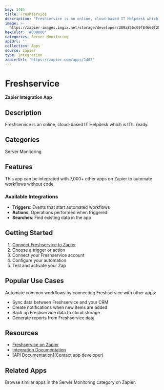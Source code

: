 ```yaml
---
key: 1405
title: Freshservice
description: 'Freshservice is an online, cloud-based IT Helpdesk which is ITIL ready.'
image: >-
  https://zapier-images.imgix.net/storage/developer/389a855c09f84660f25fadb9d430b005.png?auto=format%2Ccompress&ixlib=python-3.0.0&q=50
hexColor: '#000000'
categories: Server Monitoring
apiUrl: ''
collection: Apps
source: zapier
type: Integration
zapierUrl: 'https://zapier.com/apps/1405'
---
```

# Freshservice

**Zapier Integration App**

## Description

Freshservice is an online, cloud-based IT Helpdesk which is ITIL ready.

## Categories

Server Monitoring

## Features

This app can be integrated with 7,000+ other apps on Zapier to automate workflows without code.

### Available Integrations

- **Triggers**: Events that start automated workflows
- **Actions**: Operations performed when triggered
- **Searches**: Find existing data in the app

## Getting Started

1. [Connect Freshservice to Zapier](https://zapier.com/apps/1405)
2. Choose a trigger or action
3. Connect your Freshservice account
4. Configure your automation
5. Test and activate your Zap

## Popular Use Cases

Automate common workflows by connecting Freshservice with other apps:

- Sync data between Freshservice and your CRM
- Create notifications when new items are added
- Back up Freshservice data to cloud storage
- Generate reports from Freshservice data

## Resources

- [Freshservice on Zapier](https://zapier.com/apps/1405)
- [Integration Documentation](https://zapier.com/apps/1405/integrations)
- [API Documentation](Contact app developer)

## Related Apps

Browse similar apps in the Server Monitoring category on Zapier.
